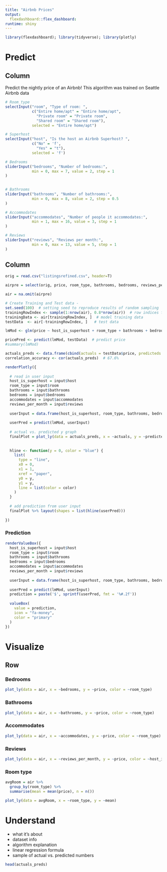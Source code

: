 ```yaml
---
title: "Airbnb Prices"
output: 
  flexdashboard::flex_dashboard:
runtime: shiny
---
```

<style>                     
.navbar-inverse {
    background-color: white;
    border-color: #FF5A5F;
}

.navbar-inverse .navbar-brand {
    color: #FF5A5F;
}

.navbar-inverse .navbar-nav {
  color: #FF5A5F;
}
</style>    


```r
library(flexdashboard); library(tidyverse); library(plotly)
```

Predict
===================================== 

Column {data-width=350}
-------------------------------------
Predict the nightly price of an Airbnb! This algorithm was trained on Seattle Airbnb data
```r

# Room_type
selectInput("room", "Type of room: ",
            c("Entire home/apt" = "Entire home/apt",
              "Private room" = "Private room",
              "Shared room" = "Shared room"),
            selected = "Entire home/apt")

# Superhost
selectInput("host", "Is the host an Airbnb Superhost? ",
            c("No" = 'f',
              "Yes" = "t"),
            selected = 'f')

# Bedrooms
sliderInput("bedrooms", "Number of bedrooms:",
            min = 0, max = 7, value = 2, step = 1
)
 

# Bathrooms
sliderInput("bathrooms", "Number of bathrooms:",
            min = 0, max = 8, value = 2, step = 0.5
)

# Accommodates
sliderInput("accommodates", "Number of people it accommodates:",
            min = 1, max = 16, value = 3, step = 1
)

# Reviews
sliderInput("reviews", "Reviews per month:",
            min = 0, max = 13, value = 5, step = 1
)

```

Column {data-width=650}
-------------------------------------

```r
orig = read.csv("listingsrefined.csv", header=T)

airpre = select(orig, price, room_type, bathrooms, bedrooms, reviews_per_month, accommodates, host_is_superhost)

air = na.omit(airpre)
```

```r
# Create Training and Test data -
set.seed(100)  # setting seed to reproduce results of random sampling
trainingRowIndex <- sample(1:nrow(air), 0.8*nrow(air))  # row indices for training data
trainingData <- air[trainingRowIndex, ]  # model training data
testData  <- air[-trainingRowIndex, ]   # test data

lmMod <- glm(price ~ host_is_superhost + room_type + bathrooms + bedrooms + accommodates + reviews_per_month, data=trainingData)  # build the model

pricePred <- predict(lmMod, testData)  # predict price
#summary(lmMod)

actuals_preds <- data.frame(cbind(actuals = testData$price, predicteds = pricePred))  # make actuals_predicteds dataframe.
correlation_accuracy <- cor(actuals_preds)  # 67.6%
```


```r


renderPlotly({
  
  # read in user input
  host_is_superhost = input$host
  room_type = input$room
  bathrooms = input$bathrooms
  bedrooms = input$bedrooms
  accommodates = input$accommodates
  reviews_per_month = input$reviews
  
  userInput = data.frame(host_is_superhost, room_type, bathrooms, bedrooms, accommodates, reviews_per_month)
  
  userPred = predict(lmMod, userInput)
  
  # actual vs. predicted y graph
  finalPlot = plot_ly(data = actuals_preds, x = ~actuals, y = ~predicteds)
  
  
  hline <- function(y = 0, color = "blue") {
    list(
      type = "line", 
      x0 = 0, 
      x1 = 1, 
      xref = "paper",
      y0 = y, 
      y1 = y, 
      line = list(color = color)
    )
  }
  
  # add prediction from user input
  finalPlot %>% layout(shapes = list(hline(userPred)))
  
})
```


### Prediction {.value-box}
```r
renderValueBox({
  host_is_superhost = input$host
  room_type = input$room
  bathrooms = input$bathrooms
  bedrooms = input$bedrooms
  accommodates = input$accommodates
  reviews_per_month = input$reviews
  
  userInput = data.frame(host_is_superhost, room_type, bathrooms, bedrooms, accommodates, reviews_per_month)
  
  userPred = predict(lmMod, userInput)
  prediction = paste('$', sprintf(userPred, fmt = '%#.2f'))
  
  valueBox(
    value = prediction,
    icon = "fa-money",
    color = "primary"
  )
})
```


Visualize
===================================== 

Row {.tabset .tabset-fade}
-------------------------------------
### Bedrooms
```r
plot_ly(data = air, x = ~bedrooms, y = ~price, color = ~room_type) 
```

### Bathrooms
```r
plot_ly(data = air, x = ~bathrooms, y = ~price, color = ~room_type) 
```

### Accommodates
```r
plot_ly(data = air, x = ~accommodates, y = ~price, color = ~room_type) 
```

### Reviews
```r
plot_ly(data = air, x = ~reviews_per_month, y = ~price, color = ~host_is_superhost) 
```

### Room type
```r
avgRoom = air %>%
  group_by(room_type) %>%
  summarise(mean = mean(price), n = n())

plot_ly(data = avgRoom, x = ~room_type, y = ~mean) 
```


Understand
===================================== 

- what it's about
- dataset info
- algorithm explanation
- linear regression formula
- sample of actual vs. predicted numbers
```r
head(actuals_preds)
```



